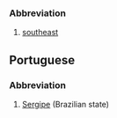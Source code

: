 ===Abbreviation===

#[[southeast]]

==Portuguese==
===Abbreviation===
#[[Sergipe]] (Brazilian state)